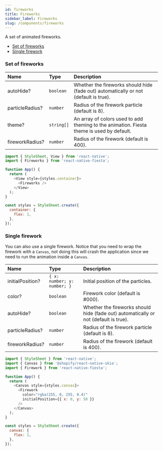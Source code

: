 ```yaml
---
id: fireworks
title: Fireworks
sidebar_label: Fireworks
slug: /components/fireworks
---
```


A set of animated fireworks.

- [Set of fireworks](#set-of-fireworks)
- [Single firework](#single-firework)

### Set of fireworks

| Name            | Type       | Description                                                                               |
| :-------------- | :--------- | :---------------------------------------------------------------------------------------- |
| autoHide?       | `boolean`  | Whether the fireworks should hide (fade out) automatically or not (default is true).      |
| particleRadius? | `number`   | Radius of the firework particle (default is 8).                                           |
| theme?          | `string[]` | An array of colors used to add theming to the animation. Fiesta theme is used by default. |
| fireworkRadius? | `number`   | Radius of the firework (default is 400).                                                  |

```js
import { StyleSheet, View } from 'react-native';
import { Fireworks } from 'react-native-fiesta';

function App() {
  return (
    <View style={styles.container}>
      <Fireworks />
    </View>
  );
}

const styles = StyleSheet.create({
  container: {
    flex: 1,
  },
});
```

### Single firework

You can also use a single firework. Notice that you need to wrap the firework with a `Canvas`, not doing this will crash the application since we need to run the animation inside a `Canvas`.

| Name             | Type                        | Description                                                                          |
| :--------------- | :-------------------------- | :----------------------------------------------------------------------------------- |
| initialPosition? | `{ x: number; y: number; }` | Initial position of the particles.                                                   |
| color?           | `boolean`                   | Firework color (default is #000).                                                    |
| autoHide?        | `boolean`                   | Whether the fireworks should hide (fade out) automatically or not (default is true). |
| particleRadius?  | `number`                    | Radius of the firework particle (default is 8).                                      |
| fireworkRadius?  | `number`                    | Radius of the firework (default is 400).                                             |

```js
import { StyleSheet } from 'react-native';
import { Canvas } from '@shopify/react-native-skia';
import { Firework } from 'react-native-fiesta';

function App() {
  return (
    <Canvas style={styles.canvas}>
      <Firework
        color="rgba(255, 0, 255, 0.4)"
        initialPosition={{ x: 0, y: 50 }}
      />
    </Canvas>
  );
}

const styles = StyleSheet.create({
  canvas: {
    flex: 1,
  },
});
```
